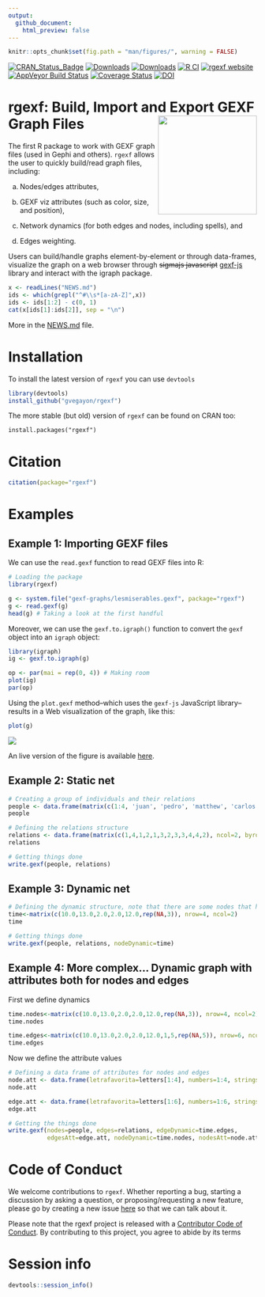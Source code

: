 ```yaml
---
output:
  github_document:
    html_preview: false
---
```


```r
knitr::opts_chunk$set(fig.path = "man/figures/", warning = FALSE)
```

[![CRAN_Status_Badge](http://www.r-pkg.org/badges/version/rgexf)](https://cran.r-project.org/package=rgexf)
[![Downloads](http://cranlogs.r-pkg.org/badges/rgexf?color=brightgreen)](https://cran.r-project.org/package=rgexf)
[![Downloads](https://cranlogs.r-pkg.org/badges/grand-total/rgexf)](https://cran.r-project.org/package=rgexf)
[![R CI](https://github.com/gvegayon/rgexf/actions/workflows/ci.yml/badge.svg)](https://github.com/gvegayon/rgexf/actions/workflows/ci.yml)
[![rgexf website](https://github.com/gvegayon/rgexf/actions/workflows/website.yml/badge.svg)](https://github.com/gvegayon/rgexf/actions/workflows/website.yml)
[![AppVeyor Build Status](https://ci.appveyor.com/api/projects/status/github/gvegayon/rgexf?branch=master&svg=true)](https://ci.appveyor.com/project/gvegayon/rgexf)
[![Coverage Status](https://img.shields.io/codecov/c/github/gvegayon/rgexf/master.svg)](https://codecov.io/github/gvegayon/rgexf?branch=master)
[![DOI](https://joss.theoj.org/papers/10.21105/joss.03456/status.svg)](https://doi.org/10.21105/joss.03456)

# rgexf: Build, Import and Export GEXF Graph Files <img src="man/figures/logo.svg" align="right" height="200"/>

The first R package to work with GEXF graph files (used in Gephi and
others). `rgexf` allows the user to quickly build/read graph files, including:

a. Nodes/edges attributes,

b. GEXF viz attributes (such as color, size, and position),

c. Network dynamics (for both edges and nodes, including spells), and

d. Edges weighting.

Users can build/handle graphs element-by-element or through data-frames,
visualize the graph on a web browser through ~~sigmajs javascript~~
[gexf-js](https://github.com/raphv/gexf-js) library and interact with
the igraph package.

```r
x <- readLines("NEWS.md")
ids <- which(grepl("^#\\s*[a-zA-Z]",x))
ids <- ids[1:2] - c(0, 1)
cat(x[ids[1]:ids[2]], sep = "\n")
```

More in the [NEWS.md](NEWS.md) file.

# Installation

To install the latest version of `rgexf` you can use `devtools`

```r
library(devtools)
install_github("gvegayon/rgexf")
```

The more stable (but old) version of `rgexf` can be found on CRAN too:

```
install.packages("rgexf")
```

# Citation

```r
citation(package="rgexf")
```


# Examples

## Example 1: Importing GEXF files

We can use the `read.gexf` function to read GEXF files into R:

```r
# Loading the package
library(rgexf)

g <- system.file("gexf-graphs/lesmiserables.gexf", package="rgexf")
g <- read.gexf(g)
head(g) # Taking a look at the first handful
```

Moreover, we can use the `gexf.to.igraph()` function to convert the 
`gexf` object into an `igraph` object:

```r
library(igraph)
ig <- gexf.to.igraph(g)

op <- par(mai = rep(0, 4)) # Making room
plot(ig)
par(op)
```


Using the `plot.gexf` method--which uses the `gexf-js` JavaScript library--results
in a Web visualization of the graph, like this:

```r
plot(g)
```
![](inst/gexf-graphs/lesmiserables.png)

An live version of the figure is available [here](https://gvegayon.github.io/rgexf/lesmiserables).

## Example 2: Static net ##
```r
# Creating a group of individuals and their relations
people <- data.frame(matrix(c(1:4, 'juan', 'pedro', 'matthew', 'carlos'),ncol=2))
people
```

```r
# Defining the relations structure
relations <- data.frame(matrix(c(1,4,1,2,1,3,2,3,3,4,4,2), ncol=2, byrow=T))
relations
```

```r
# Getting things done
write.gexf(people, relations)
```


## Example 3: Dynamic net ##

```r
# Defining the dynamic structure, note that there are some nodes that have NA at the end.
time<-matrix(c(10.0,13.0,2.0,2.0,12.0,rep(NA,3)), nrow=4, ncol=2)
time
```

```r
# Getting things done
write.gexf(people, relations, nodeDynamic=time)
```



## Example 4: More complex... Dynamic graph with attributes both for nodes and edges##

First we define dynamics

```r
time.nodes<-matrix(c(10.0,13.0,2.0,2.0,12.0,rep(NA,3)), nrow=4, ncol=2)
time.nodes

time.edges<-matrix(c(10.0,13.0,2.0,2.0,12.0,1,5,rep(NA,5)), nrow=6, ncol=2)
time.edges
```

Now we define the attribute values

```r
# Defining a data frame of attributes for nodes and edges
node.att <- data.frame(letrafavorita=letters[1:4], numbers=1:4, stringsAsFactors=F)
node.att

edge.att <- data.frame(letrafavorita=letters[1:6], numbers=1:6, stringsAsFactors=F)
edge.att

# Getting the things done
write.gexf(nodes=people, edges=relations, edgeDynamic=time.edges,
           edgesAtt=edge.att, nodeDynamic=time.nodes, nodesAtt=node.att)
```




# Code of Conduct
  
We welcome contributions to `rgexf`. Whether reporting a bug, starting a
discussion by asking a question, or proposing/requesting a new feature,
please go by creating a new issue
[here](https://github.com/gvegayon/rgexf/issues) so that we can talk
about it.

Please note that the rgexf project is released with a [Contributor Code of Conduct](https://contributor-covenant.org/version/2/0/CODE_OF_CONDUCT.html). By contributing to this project, you agree to abide by its terms


# Session info

```r
devtools::session_info()
```
